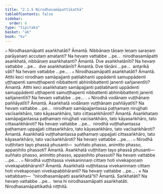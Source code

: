 ```yaml
---
title: "2.1.5 Nirodhasamāpattikathā"
tableOfContents: false
sidebar:
  order: 6
type: "tipitaka"
basket: "ab"
book: "kv"
---
```



<DynamicBreadcrumb />

<Division number="457" book="kv">

<Paragraph number="1572" book="kv">
๐ Nirodhasamāpatti asaṅkhatāti? Āmantā. Nibbānaṃ tāṇaṃ leṇaṃ saraṇaṃ parāyanaṃ accutaṃ amatanti? Na hevaṃ vattabbe …pe…  nirodhasamāpatti asaṅkhatā, nibbānaṃ asaṅkhatanti? Āmantā. Dve asaṅkhatānīti? Na hevaṃ vattabbe …pe…  dve asaṅkhatānīti? Āmantā. Dve tāṇāni …pe…  antarikā vāti? Na hevaṃ vattabbe …pe… .
</Paragraph>

<Paragraph number="1573" book="kv">
๐ Nirodhasamāpatti asaṅkhatāti? Āmantā. Atthi keci nirodhaṃ samāpajjanti paṭilabhanti uppādenti samuppādenti uṭṭhapenti samuṭṭhapenti nibbattenti abhinibbattenti janenti sañjanentīti? Āmantā. Atthi keci asaṅkhataṃ samāpajjanti paṭilabhanti uppādenti samuppādenti uṭṭhapenti samuṭṭhapenti nibbattenti abhinibbattenti janenti sañjanentīti? Na hevaṃ vattabbe …pe… .
</Paragraph>

</Division>
<Division number="458" book="kv">

<Paragraph number="1574" book="kv">
๐ Nirodhā vodānaṃ vuṭṭhānaṃ paññāyatīti? Āmantā. Asaṅkhatā vodānaṃ vuṭṭhānaṃ paññāyatīti? Na hevaṃ vattabbe …pe…  nirodhaṃ samāpajjantassa paṭhamaṃ nirujjhati vacīsaṅkhāro, tato kāyasaṅkhāro, tato cittasaṅkhāroti? Āmantā. Asaṅkhataṃ samāpajjantassa paṭhamaṃ nirujjhati vacīsaṅkhāro, tato kāyasaṅkhāro, tato cittasaṅkhāroti? Na hevaṃ vattabbe …pe…  nirodhā vuṭṭhahantassa paṭhamaṃ uppajjati cittasaṅkhāro, tato kāyasaṅkhāro, tato vacīsaṅkhāroti? Āmantā. Asaṅkhatā vuṭṭhahantassa paṭhamaṃ uppajjati cittasaṅkhāro, tato kāyasaṅkhāro, tato vacīsaṅkhāroti? Na hevaṃ vattabbe …pe… .
</Paragraph>

<Paragraph number="1575" book="kv">
๐ Nirodhā vuṭṭhitaṃ tayo phassā phusanti—  suññato phasso, animitto phasso, appaṇihito phassoti? Āmantā. Asaṅkhatā vuṭṭhitaṃ tayo phassā phusanti—  suññato phasso, animitto phasso, appaṇihito phassoti? Na hevaṃ vattabbe …pe… .
</Paragraph>

<Paragraph number="1576" book="kv">
๐ Nirodhā vuṭṭhitassa vivekaninnaṃ cittaṃ hoti vivekapoṇaṃ vivekapabbhāranti? Āmantā. Asaṅkhatā vuṭṭhitassa vivekaninnaṃ cittaṃ hoti vivekapoṇaṃ vivekapabbhāranti? Na hevaṃ vattabbe …pe… .
</Paragraph>

</Division>
<Division number="459" book="kv">

<Paragraph number="1577" book="kv">
× Na vattabbaṃ—  “nirodhasamāpatti asaṅkhatā”ti? Āmantā. Saṅkhatāti? Na hevaṃ vattabbe …pe…  tena hi nirodhasamāpatti asaṅkhatāti.

</Paragraph>
</Division>

<Paragraph number="1578" type="center" book="kv">
Nirodhasamāpattikathā niṭṭhitā.
</Paragraph>